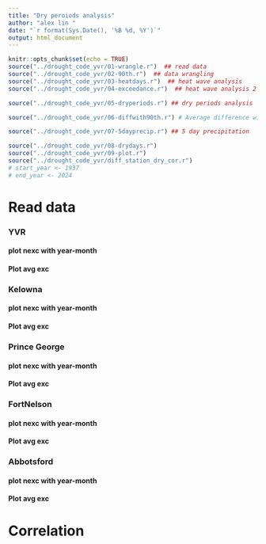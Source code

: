 ```yaml
---
title: "Dry peroiods analysis"
author: "alex lin "
date: "`r format(Sys.Date(), '%B %d, %Y')`"
output: html_document
---
```

<script>
function toggleCollapsible(section) {
  var content = section.nextElementSibling;
  if (content.style.display === "none") {
    content.style.display = "block";
  } else {
    content.style.display = "none";
  }
}
</script>
```r
knitr::opts_chunk$set(echo = TRUE)
source("../drought_code_yvr/01-wrangle.r")  ## read data
source("../drought_code_yvr/02-90th.r")  ## data wrangling
source("../drought_code_yvr/03-heatdays.r")  ## heat wave analysis
source("../drought_code_yvr/04-exceedance.r")  ## heat wave analysis 2

source("../drought_code_yvr/05-dryperiods.r") ## dry periods analysis

source("../drought_code_yvr/06-diffwith90th.r") # Average difference with 90th by month,based on 1961-1990

source("../drought_code_yvr/07-5dayprecip.r") ## 5 day precipitation

source("../drought_code_yvr/08-drydays.r") 
source("../drought_code_yvr/09-plot.r")
source("../drought_code_yvr/diff_station_dry_cor.r") 
# start_year <- 1937
# end_year <- 2024
```


<h1 onclick="toggleCollapsible(this);">
<!--TEXT SHOWS: -->
<b> Read data</b>
</h1>
<div style="display:none;"> 



</div>
<h3 onclick="toggleCollapsible(this);">
<!--TEXT SHOWS: -->
<b> YVR</b>
</h3>
<div style="display:none;">  
```r

# Call the function with the path to your CSV file
temp_precip_path<- process_data("../output/YVR_raw_filtered_columns.csv","YVR")

percentiles90th_path<- process_base_years(temp_precip_path,"YVR")


result_hw <- process_heat_periods(temp_precip_path, percentiles90th_path, "YVR")
# result_hw$q90_csv_path
# result_hw$heatwave_csv_path


heatwave_csv_path_2 <- process_heat_exceedances(temp_precip_path, percentiles90th_path, "YVR")

```

```r

# Extract dry periods
periods_dry_path <- extract_dry_periods(temp_precip_path, "YVR")


result_diff <- compute_avg_difference_90th(temp_precip_path, percentiles90th_path, "YVR")
result_diff$avg_exc_by_month
result_diff$diff_over_90th

max5d_precip_bymonth_path <- compute_cumulative_precip(temp_precip_path, "YVR")


```


```r
imputed_temp_data <- impute_temps(temp_precip_path)
consec_precip_bymonth_path <- calculate_max_consec(imputed_temp_data, "YVR")
```

</div>
<h4 onclick="toggleCollapsible(this);">
<!--TEXT SHOWS: -->
<b> plot nexc with year-month</b>
</h4>
<div style="display:none;">
```r
plot_consecutive_dry_days(consec_precip_bymonth_path, start_year = 1940, end_year = 2024, step = 10)
```
</div>
<h4 onclick="toggleCollapsible(this);">
<!--TEXT SHOWS: -->
<b>Plot avg exc </b>
</h4>
<div style="display:none;">  
```r
heatwave_csv_path_2 <- process_heat_exceedances(temp_precip_path, percentiles90th_path, "YVR")
heatwave_data <- read.csv(heatwave_csv_path_2)
plot_avg_temp_change(heatwave_data)
```

















</div>
<h3 onclick="toggleCollapsible(this);">
<!--TEXT SHOWS: -->
<b> Kelowna</b>
</h3>
<div style="display:none;"> 

```r

# Call the function with the path to your CSV file
temp_precip_path<- process_data("../output/Kelowna_raw_filtered_columns.csv","Kelowna")

percentiles90th_path<- process_base_years(temp_precip_path,"Kelowna")

imputed_temp_data <- impute_temps(temp_precip_path)

consec_precip_bymonth_path_Kelowna <- calculate_max_consec(imputed_temp_data, "Kelowna")
```


</div>
<h4 onclick="toggleCollapsible(this);">
<!--TEXT SHOWS: -->
<b> plot nexc with year-month</b>
</h4>
<div style="display:none;">  
#### Plot the consecutive dry days for Kelowna, starting from 1940, Kelowna has data from 1899 to 2024.
```r
plot_consecutive_dry_days(consec_precip_bymonth_path_Kelowna, start_year = 1940, end_year = 2024, step = 10)

```



</div>
<h4 onclick="toggleCollapsible(this);">
<!--TEXT SHOWS: -->
<b>Plot avg exc </b>
</h4>
<div style="display:none;">  
```r
heatwave_csv_path_2 <- process_heat_exceedances(temp_precip_path, percentiles90th_path, "Kelowna")
heatwave_data <- read.csv(heatwave_csv_path_2)
plot_avg_temp_change(heatwave_data)
```


</div>
<h3 onclick="toggleCollapsible(this);">
<!--TEXT SHOWS: -->
<b> Prince George</b>
</h3>
<div style="display:none;"> 

```r

# Call the function with the path to your CSV file
temp_precip_path<- process_data("../output/Prince_George_raw_filtered_columns.csv","Prince_George")
percentiles90th_path<- process_base_years(temp_precip_path,"Prince_George")

imputed_temp_data <- impute_temps(temp_precip_path)

consec_precip_bymonth_path_pg <- calculate_max_consec(imputed_temp_data, "Prince_George")
```

</div>
<h4 onclick="toggleCollapsible(this);">
<!--TEXT SHOWS: -->
<b> plot nexc with year-month</b>
</h4>
<div style="display:none;">  
```r
plot_consecutive_dry_days(consec_precip_bymonth_path_pg, start_year = 1940, end_year = 2024, step = 10)

```

</div>
<h4 onclick="toggleCollapsible(this);">
<!--TEXT SHOWS: -->
<b>Plot avg exc </b>
</h4>
<div style="display:none;">  
```r
heatwave_csv_path_2 <- process_heat_exceedances(temp_precip_path, percentiles90th_path, "Prince_George")
heatwave_data <- read.csv(heatwave_csv_path_2)
plot_avg_temp_change(heatwave_data)
```


</div>
<h3 onclick="toggleCollapsible(this);">
<!--TEXT SHOWS: -->
<b> FortNelson</b>
</h3>
<div style="display:none;"> 

```r

# Call the function with the path to your CSV file
temp_precip_path<- process_data("../output/FortNelson_raw_filtered_columns.csv","FortNelson")
percentiles90th_path<- process_base_years(temp_precip_path,"FortNelson")

imputed_temp_data <- impute_temps(temp_precip_path)

consec_precip_bymonth_path_fn <- calculate_max_consec(imputed_temp_data, "FortNelson")

```

</div>
<h4 onclick="toggleCollapsible(this);">
<!--TEXT SHOWS: -->
<b> plot nexc with year-month</b>
</h4>
<div style="display:none;">  
```r
plot_consecutive_dry_days(consec_precip_bymonth_path_fn, start_year = 1940, end_year = 2024, step = 10)

```

</div>
<h4 onclick="toggleCollapsible(this);">
<!--TEXT SHOWS: -->
<b>Plot avg exc </b>
</h4>
<div style="display:none;">  
```r
heatwave_csv_path_2 <- process_heat_exceedances(temp_precip_path, percentiles90th_path, "FortNelson")
heatwave_data <- read.csv(heatwave_csv_path_2)
plot_avg_temp_change(heatwave_data)
```


</div>
<h3 onclick="toggleCollapsible(this);">
<!--TEXT SHOWS: -->
<b> Abbotsford</b>
</h3>
<div style="display:none;"> 

```r

# Call the function with the path to your CSV file
temp_precip_path<- process_data("../output/Abbotsford_raw_filtered_columns.csv","Abbotsford")

percentiles90th_path<- process_base_years(temp_precip_path,"Abbotsford")

imputed_temp_data <- impute_temps(temp_precip_path)

consec_precip_bymonth_path_abb <- calculate_max_consec(imputed_temp_data, "Abbotsford")
```

</div>
<h4 onclick="toggleCollapsible(this);">
<!--TEXT SHOWS: -->
<b> plot nexc with year-month</b>
</h4>
<div style="display:none;">  
```r
plot_consecutive_dry_days(consec_precip_bymonth_path_abb, start_year = 1940, end_year = 2024, step = 10)

```

</div>
<h4 onclick="toggleCollapsible(this);">
<!--TEXT SHOWS: -->
<b>Plot avg exc </b>
</h4>
<div style="display:none;">  
```r
heatwave_csv_path_2 <- process_heat_exceedances(temp_precip_path, percentiles90th_path, "Abbotsford")
heatwave_data <- read.csv(heatwave_csv_path_2)
plot_avg_temp_change(heatwave_data)
```






</div>
<h1 onclick="toggleCollapsible(this);">
<!--TEXT SHOWS: -->
<b> Correlation </b>
</h1>
<div style="display:none;"> 
```r
#consec_precip_bymonth_path_Kelowna
plot_ccf_max_consec(consec_precip_bymonth_path_Kelowna,1899,"Kelowna",
                    consec_precip_bymonth_path,1937,"YVR")
```
#### The maximum cross-correlation at lag -0.75 indicates a relatively stronger relationship when Kelowna's data leads YVR's data by 0.75 time units.


```r
plot_scatter <- function(data_1_path,data1_start_year,station1, 
                                data_2_path,data2_start_year,station2,extreme_range) {
  # Load the data
  data_1 <- read_csv(data_1_path)
  data_2 <- read_csv(data_2_path)
  data_1$year <- as.integer(substr(data_1$yrmon, 1, 4))
  data_2$year <- as.integer(substr(data_2$yrmon, 1, 4))
  #filter year
  data_1 <- data_1 %>% filter(year >= data1_start_year)
  data_2 <- data_2 %>% filter(year >= data2_start_year)
  
  # Merge the datasets on yrmon
  df_merged <- merge(data_1, data_2, by = c("yrmon"), suffixes = c("_1", "_2"))
  
  
  # Identify the range of extreme points based on the highest temperatures
      top_extremes <- df_merged %>%
        arrange(desc(max_consec_1 + max_consec_2)) %>%
        slice(extreme_range) %>%
        #mutate(label = paste(Year, DayOfYear, sep = "-"))
        mutate(label = paste(yrmon, sep = "-"))
      # Add the dataframe to the list
      #label_dataframes[[paste(station1, station2, sep = "_vs_")]] <- top_extremes
      
      # Create a color palette for the labels
      base_colors <- c('#FF0000', '#008000', '#0000FF', '#000000', '#FF00FF', '#FFA500', '#FFD700', '#D2691E',
                 '#D2B48C', '#808000', '#FFFF00', '#40E0D0', '#00BFFF', '#1E90FF', '#8A2BE2', '#FF1493',
                 '#A52A2A', '#7FFF00', '#8B008B', '#FF69B4','#A9A9A9', '#696969') 
      # Create scatter plot with text annotations and color for top extremes
      plot <- ggplot(df_merged, aes(x = max_consec_1, y = max_consec_2)) +
        geom_point() +
        geom_point(data = top_extremes, aes(x = max_consec_1, y = max_consec_2, color = label), size = 1.5) +
        scale_color_manual(values = base_colors) +
        geom_abline(slope = 1, intercept = 0, linetype = "solid", color = "red", size = 1) +  # Add 45-degree line
        labs(
          title = paste("Scatter Plot of Max Temperature:", station1, "vs", station2),
          x = paste("Max Temperature (", station1, ")", sep = ""),
          y = paste("Max Temperature (", station2, ")", sep = "")
        ) +
        theme_minimal()
      print(plot)
      
      
}

#consec_precip_bymonth_path_fn

plot_scatter(consec_precip_bymonth_path_Kelowna,1937,"Kelowna",
                    consec_precip_bymonth_path,1937,"YVR",1:19)
```


```r
# Define the stations and their respective file paths and start years
stations <- list(
  
  Abbotsford = list(path = consec_precip_bymonth_path_abb, start_year = 1935),
  FortNelson = list(path = consec_precip_bymonth_path_fn, start_year = 1937),
  PrinceGeorge = list(path = consec_precip_bymonth_path_pg, start_year = 1940),
  Kelowna = list(path = consec_precip_bymonth_path_Kelowna, start_year = 1899),
  YVR = list(path = consec_precip_bymonth_path, start_year = 1937)
)

# Iterate over station pairs and generate scatter plots
station_names <- names(stations)
for (i in 1:(length(station_names) - 1)) {
  for (j in (i + 1):length(station_names)) {
    station1 <- station_names[i]
    station2 <- station_names[j]
    data_1_path <- stations[[station1]]$path
    data_2_path <- stations[[station2]]$path
    data1_start_year <- stations[[station1]]$start_year
    data2_start_year <- stations[[station2]]$start_year
    
    plot_scatter(data_1_path, data1_start_year, station1, data_2_path, data2_start_year, station2,1:19)
  }
}
```
